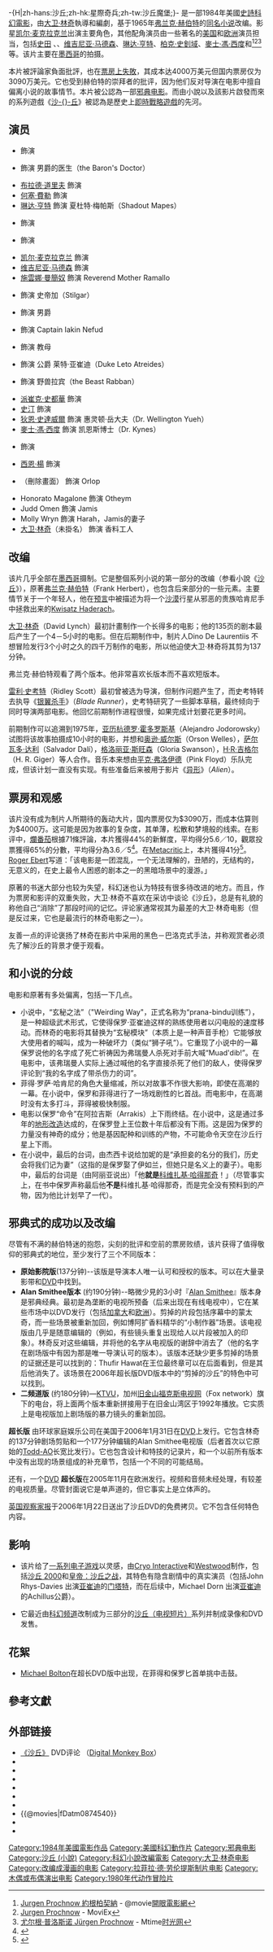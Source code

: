 {{For|2021年電影|沙丘 (2021年電影)}}
{{Rough translation|time=2022-03-12T03:18:48+00:00}}
{{noteTA
|T=zh-hk:星際奇兵 (1984年電影); zh-tw:沙丘魔堡 (電影); zh-cn:沙丘 (1984年电影);
|1=zh-hans:大卫·林奇;zh-hk:大衛·連治;zh-tw:大衛·林區;
|2=zh-hans:里德利·斯科特;zh-hk:列尼·史葛;zh-tw:雷利·史考特;
|3=zh-hans:银翼杀手;zh-hk:2020;zh-tw:銀翼殺手;
|4=zh-hans:斯汀; zh-tw:史汀;  zh-hk:史田;
|5=zh-hk:佐根·保哲奴;zh-tw:約根·柏契納;zh-hans:尤尔根·普洛斯诺;
|6=zh-hans:马克斯·冯·叙多;zh-hk麥士·馮·西度;zh-tw:麥斯·馮·西度;
}}-{H|zh-hans:沙丘;zh-hk:星際奇兵;zh-tw:沙丘魔堡;}-
{{Infobox Film 
| name     = 沙丘
| original_name  = ''Dune''
| image          = Dune Cover front.jpg
| director       = [[大卫·林奇|大卫·林奇]]
| producer       = {{link-en|賴斐拉·狄·羅倫提斯|Raffaella De Laurentiis}}
| screenplay     = 大卫·林奇
| based_on    = 《[[沙丘系列小說|沙-{}-丘]]》<br />作者：[[弗兰克·赫伯特|弗兰克·赫伯特]]
| starring       = {{link-en|法蘭西斯卡‧安妮斯|Francesca Annis}}<br />{{link-en|Leonardo Cimino|Leonardo Cimino}}<br />[[布拉德·道里夫|布拉德·道里夫]]<br />[[何塞·費勒|何塞·費勒]]<br />[[琳達·亨特|琳達·亨特]]<br />{{link-en|弗雷迪‧瓊斯|Freddie Jones}}<br />{{link-en|理查德·喬丹|Richard Jordan}}<br />[[凯尔·麦克拉克兰|凯尔·麦克拉克兰]]<br />[[維吉妮婭·馬德森|維吉妮婭·馬德森]]<br />[[施雲娜·曼簡奴|施雲娜·曼簡奴]]<br />{{link-en|艾佛瑞特‧麥克吉爾|Everett McGill}}<br />{{link-en|肯尼斯·麥克米倫|Kenneth McMillan (actor)}}<br />{{link-en|傑克·南斯|Jack Nance}}<br />{{link-en|仙·菲利普斯|Siân Phillips}}<br />{{link-en|尤爾根·普洛斯諾|Jürgen Prochnow}}<br />{{link-en|保羅·L·史密斯|Paul L. Smith}}<br />[[派崔克・史都華|派崔克・史都華]]<br />[[史田|史田]]<br />[[狄恩·史達威爾|狄恩·史達威爾]]<br />[[麥士·馮·西度|麥士·馮·西度]]<br />{{link-en|艾莉西亞·維特|Alicia Witt}}<br />[[西恩·楊|西恩·楊]]
| narrator      = '''劇院版：'''<br />[[維吉妮婭·馬德森|維吉妮婭·馬德森]]<br />'''加長版：'''<br />不詳
| studio         = [[迪諾·德·勞倫提斯|迪諾·德·勞倫提斯公司]]
| distributor    = [[環球影業|環球影業]]
| released   = 1984年12月14日（首映）
| runtime        = 136分钟
| country        = 美國
| language = 英语
| budget         = 4000萬美元<ref name="BOM">{{cite web |url=https://www.boxofficemojo.com/title/tt0087182/|title= Dune (1984)| work=[[Box_Office_Mojo|Box Office Mojo]] |access-date=1984-12-14}}{{cbignore}}</ref>
| gross          = 3097萬美元<ref name="BOM"/>
| cinematography = {{link-en|Freddie Francis|Freddie Francis}}
| editing        = {{link-en|Antony Gibbs|Antony Gibbs}}
| music          = {{link-en|托托合唱團|Toto (band)}}<br />[[布萊恩·伊諾|布萊恩·伊諾]]
| awards         =
| imdb_id        =  0087182
| cn_name = 沙丘
| tw_name = 沙丘魔堡
| hk_name = 星際奇兵
|}}
{{作品名稱|name=''Dune''|hk=星際奇兵|tw=沙丘魔堡|cn=沙丘}}是一部1984年美國[[史詩片|史詩]][[科幻電影|科幻電影]]，由[[大卫·林奇|大卫·林奇]]執導和編劇，基于1965年[[弗兰克·赫伯特|弗兰克·赫伯特]]的[[沙丘_(小说)|同名小说]]改编。影星[[凯尔·麦克拉克兰|凯尔·麦克拉克兰]]出演主要角色{{link-en|保罗·亚崔迪|Paul Atreides}}，其他配角演员由一些著名的[[美国|美国]]和[[欧洲|欧洲]]演员担当，包括[[史田|史田]] 、{{link-en|弗雷迪‧瓊斯|Freddie Jones}}、[[维吉尼亚·马德森|维吉尼亚·马德森]]、[[琳达·亨特|琳达·亨特]]、[[柏克·史釗域|柏克·史釗域]]、[[麥士·馮·西度|麥士·馮·西度]]和{{link-en|尤爾根·普洛斯諾|Jürgen Prochnow}}<ref>[http://app.atmovies.com.tw/star/star.cfm?action=stardata&starid=sJP5003513 Jurgen Prochnow 約根柏契納] {{webarchive|url=https://web.archive.org/web/20141223165836/http://app.atmovies.com.tw/star/star.cfm?action=stardata&starid=sJP5003513 |date=2014-12-23 }} - @movie[[開眼電影網|開眼電影網]]</ref><ref>[http://www.moviex.com.hk/movieSearch.php?ai%5B%5D=5920 Jurgen Prochnow] {{webarchive|url=https://web.archive.org/web/20141223164343/http://www.moviex.com.hk/movieSearch.php?ai%5B%5D=5920 |date=2014-12-23 }} - MoviEx</ref><ref>[http://people.mtime.com/943439 尤尔根·普洛斯诺 Jürgen Prochnow] {{Wayback|url=http://people.mtime.com/943439 |date=20140826134801 }} - Mtime[[时光网|时光网]]</ref>等。该片主要在[[墨西哥|墨西哥]]的{{tsl|en|Estudios Churubusco|阿茲工作室|Churubusco Studios}}拍摄。

本片被評論家負面批評，也在[[票房毒藥|票房上失敗]]，其成本达4000万美元但国内票房仅为3090万美元。它也受到赫伯特的崇拜者的批评，因为他们反对导演在电影中擅自偏离小说的故事情节。本片被公認為一部[[邪典电影|邪典电影]]。而由小說以及該影片啟發而來的系列遊戲《[[沙丘系列|沙-{}-丘]]》被認為是歷史上[[即时战略游戏|即時戰略遊戲]]的先河。

== 演员 ==
* {{link-en|法蘭西斯卡‧安妮斯|Francesca Annis}} 飾演 {{link-en|杰西卡女士|Lady Jessica}}
* {{link-en|Leonardo Cimino|Leonardo Cimino}} 飾演 男爵的医生（the Baron's Doctor）
* [[布拉德·道里夫|布拉德·道里夫]] 飾演 {{link-en|Piter De Vries|Piter De Vries}}
* [[何塞·費勒|何塞·費勒]] 飾演 {{link-en|沙德姆四世|Shaddam IV}}
* [[琳达·亨特|琳达·亨特]] 飾演 夏杜特·梅帕斯（Shadout Mapes）
* {{link-en|弗雷迪‧瓊斯|Freddie Jones}} 飾演 {{link-en|瑟菲·哈瓦特|Thufir Hawat}}
* {{link-en|理查德·喬丹|Richard Jordan}} 飾演 {{link-en|邓肯·艾德荷|Duncan Idaho}}
* [[凯尔·麦克拉克兰|凯尔·麦克拉克兰]] 飾演 {{link-en|保罗·亚崔迪|Paul Atreides}}
* [[维吉尼亚·马德森|维吉尼亚·马德森]] 飾演 {{link-en|伊如兰公主|Princess Irulan}}
* [[施雲娜·曼簡奴|施雲娜·曼簡奴]] 飾演 Reverend Mother Ramallo
* {{link-en|艾佛瑞特‧麥克吉爾|Everett McGill}} 飾演 史帝加（Stilgar）
* {{link-en|肯尼斯·麥克米倫|Kenneth McMillan (actor)}} 飾演 男爵{{link-en|弗拉迪米尔·哈肯尼|Vladimir Harkonnen}}
* {{link-en|傑克·南斯|Jack Nance}} 飾演 Captain Iakin Nefud
* {{link-en|仙·菲利普斯|Siân Phillips}} 飾演 教母{{link-en|凯斯·海伦·莫希阿姆|Gaius Helen Mohiam}}
* {{link-en|尤爾根·普洛斯諾|Jürgen Prochnow}} 飾演 公爵 莱特·亚崔迪（Duke Leto Atreides）
* {{link-en|保羅·L·史密斯|Paul L. Smith}} 飾演 野兽拉宾（the Beast Rabban）
* [[派崔克·史都華|派崔克·史都華]] 飾演 {{link-en|葛尼·哈莱克|Gurney Halleck}}
* [[史汀|史汀]] 飾演 {{link-en|菲得·罗萨|Feyd-Rautha}}
* [[狄恩·史達威爾|狄恩·史達威爾]] 飾演 惠灵顿·岳大夫（Dr. Wellington Yueh）
* [[麥士·馮·西度|麥士·馮·西度]] 飾演 凯恩斯博士（Dr. Kynes）
* {{link-en|艾莉西亞·維特|Alicia Witt}} 飾演 {{link-en|阿丽亚·亚崔迪|Alia Atreides}}
* [[西恩·楊|西恩·楊]] 飾演 {{link-en|Chani (character)|Chani (character)|Chani}}
* {{link-en|Danny Corkill|Danny Corkill}}（刪除畫面） 飾演 Orlop
* Honorato Magalone 飾演 Otheym
* Judd Omen 飾演 Jamis
* Molly Wryn 飾演 Harah，Jamis的妻子
* [[大卫·林奇|大卫·林奇]]（未掛名） 飾演 香料工人

== 改编 ==
该片几乎全部在[[墨西哥|墨西哥]]摄制。它是整個系列小说的第一部分的改编（参看小說《[[沙丘_(小说)|沙丘]]》），原著[[弗兰克·赫伯特|弗兰克·赫伯特]]（Frank Herbert），也包含后来部分的一些元素。主要情节关于一个年轻人，他在[[预言|预言]]中被描述为将一个[[沙漠|沙漠]]行星从邪恶的贵族哈肯尼手中拯救出来的[[Kwisatz_Haderach|Kwisatz Haderach]]。

[[大卫·林奇|大卫·林奇]]（David Lynch）最初計畫制作一个长得多的电影；他的135页的剧本最后产生了一个4－5小时的电影。但在后期制作中，制片人Dino De Laurentiis 不想冒险发行3个小时之久的四千万制作的电影，所以他迫使大卫·林奇将其剪为137分钟。

弗兰克·赫伯特观看了两个版本。他非常喜欢长版本而不喜欢短版本。

[[雷利·史考特|雷利·史考特]]（Ridley Scott）最初曾被选为导演，但制作问题产生了，而史考特转去执导《[[银翼杀手|银翼杀手]]》（''Blade Runner''），史考特研究了一些脚本草稿，最终倾向于同时导演两部电影。他回忆前期制作进程很慢，如果完成计划要花更多时间。

前期制作可以追溯到1975年，[[亚历杭德罗·霍多罗斯基|亚历杭德罗·霍多罗斯基]]（Alejandro Jodorowsky）试图将该故事拍摄成10小时的电影，并想和[[奥逊·威尔斯|奥逊·威尔斯]]（Orson Welles），[[萨尔瓦多·达利|萨尔瓦多·达利]]（Salvador Dalí），[[格洛丽亚·斯旺森|格洛丽亚·斯旺森]]（Gloria Swanson），[[H·R·吉格尔|H·R·吉格尔]]（H. R. Giger）等人合作。音乐本来想由[[平克·弗洛伊德|平克·弗洛伊德]]（Pink Floyd）乐队完成，但该计划一直没有实现。有些准备后来被用于影片《[[异形_(电影)|异形]]》（''Alien''）。

== 票房和观感 ==
该片没有成为制片人所期待的轰动大片，国内票房仅为$3090万，而成本估算则为$4000万。这可能是因为故事的复杂度，其单薄，松散和梦境般的线索。在影评中，[[爛番茄|爛番茄]]根據71條評論，本片獲得44%的新鮮度，平均得分5.6／10，觀眾投票獲得65%的分數，平均得分為3.6／5<ref>{{Cite Rotten Tomatoes|title=Dune|id=1006364-dune|type=movie|access-date=1984-12-14}}</ref>。在[[Metacritic|Metacritic]]上，本片獲得41分<ref>{{Cite Metacritic|id=dune|type=movie|title=Dune|access-date=1984-12-14}}</ref>。[[Roger_Ebert|Roger Ebert]]写道：「该电影是一团混乱，一个无法理解的，丑陋的，无结构的，无意义的，在史上最令人困惑的剧本之一的黑暗场景中的漫游。」 

原著的书迷大部分也较为失望，科幻迷也认为特技有很多待改进的地方。而且，作为票房和影评的双重失败，大卫·林奇不喜欢在采访中谈论《沙丘》，总是有礼貌的称他自己“消除”了那段时间的记忆。评论家通常视其为最差的大卫·林奇电影（但是反过来，它也是最流行的林奇电影之一）。

友善一点的评论褒扬了林奇在影片中采用的黑色－巴洛克式手法，并称观赏者必须先了解沙丘的背景才便于观看。

== 和小说的分歧 ==

电影和原著有多处偏离，包括一下几点。

* 小说中，“玄秘之法”（"Weirding Way"，正式名称为“prana-bindu训练”），是一种超级武术形式，它使得保罗·亚崔迪这样的熟练使用者以闪电般的速度移动。而林奇的电影将其替换为“玄秘模块”（本质上是一种声音手枪）它能够放大使用者的喊叫，成为一种破坏力（类似“狮子吼”）。它重现了小说中的一幕保罗说他的名字成了死亡祈祷因为弗瑞曼人杀死对手前大喊“Muad'dib!”。在电影中，该弗瑞曼人实际上通过喊他的名字直接杀死了他们的敌人，使得保罗评论到“我的名字成了带杀伤力的词”。
* 菲得·罗萨·哈肯尼的角色大量缩减，所以对故事不作很大影响，即使在高潮的一幕。在小说中，保罗和菲得进行了一场戏剧性的匕首战。而电影中，在高潮时没有太多打斗，菲得被极快制服。
* 电影以保罗“命令”在阿拉吉斯（Arrakis）上下雨终结。在小说中，这是通过多年的[[地形改造|地形改造]]达成的，在保罗登上王位数十年后都没有下雨。这是因为保罗的力量没有神奇的成分；他是基因配种和训练的产物，不可能命令天空在沙丘行星上下雨。
* 在小说中，最后的台词，由杰西卡说给加妮的是“承担妾的名分的我们，历史会将我们记为妻”（这指的是保罗娶了伊如兰，但她只是名义上的妻子）。电影中，最后的台词是（由阿丽亚说出）「他'''就是'''[[科维扎基·哈得那奇|科维扎基·哈得那奇]]！」（尽管事实上，在书中保罗声称最后他'''不是'''科维扎基·哈得那奇，而是完全没有预料到的产物，因为他比计划早了一代）。

== 邪典式的成功以及改编 ==
<!--{{lynch}}-->
尽管有不满的赫伯特迷的抱怨，尖刻的批评和空前的票房败绩，该片获得了值得敬仰的邪典式的地位，至少发行了三个不同版本：

* '''原始影院版'''(137分钟)--该版是导演本人唯一认可和授权的版本。可以在大量录影带和[[DVD|DVD]]中找到。
* '''Alan Smithee版本''' (约190分钟)--略微少見的3小时『[[Alan_Smithee|Alan Smithee]]』版本身是邪典经典。最初是為垄断的电视所预备（后来出现在有线电视中），它在某些市场中以DVD发行（包括[[加拿大|加拿大]]和[[欧洲|欧洲]]）。剪掉的片段包括序幕中的蒙太奇，而一些场景被重新加回，例如博阿扩香料精华的“小制作器”场景。该电视版由几乎是随意编辑的（例如，有些镜头重复出现给人以片段被加入的印象）。林奇反对这些编辑，并将他的名字从电视版的谢辞中消去了（他的名字在剧场版中有因为那是唯一导演认可的版本）。该版本还缺少更多剪掉的场景的证据还是可以找到的：Thufir Hawat在王位最终章可以在后面看到，但是其后他消失了。该场景在2006年超长版DVD版本中的“剪掉的沙丘”的特色中可以找到。
* '''二频道版''' (约180分钟)—[[KTVU|KTVU]]，加州[[旧金山|旧金山]][[福克斯电视网|福克斯电视网]]（Fox network）旗下的电台，将上面两个版本重新拼接用于在旧金山湾区于1992年播放。它实质上是电视版加上剧场版的暴力镜头的重新加回。

'''超长版''' 由环球家庭娱乐公司在美国于2006年1月31日在[[DVD|DVD]]上发行。它包含林奇的137分钟剧场剪贴和一个177分钟编辑的Alan Smithee电视版（后者首次以它原始的[[Todd-AO|Todd-AO]]长宽比发行）。它也包含设计和特技的记录片，和一个以前所有版本中没有出现的场景组成的补充章节，包括一个不同的可能结局。

还有，一个[[DVD|DVD]] '''超长版'''在2005年11月在欧洲发行。视频和音频未经处理，有较差的电视质量。尽管封面说它是单声道的，但它事实上是立体声的。

[[英国观察家报|英国观察家报]]于2006年1月22日送出了沙丘DVD的免费拷贝。它不包含任何特色内容。

== 影响 ==
*该片给了[[沙丘_（电脑游戏）|一系列电子游戏]]以灵感，由[[Cryo_Interactive|Cryo Interactive]]和[[Westwood_Studios|Westwood]]制作，包括[[沙丘_2000|沙丘 2000]]和[[皇帝：沙丘之战|皇帝：沙丘之战]]，其特色有隐含剧情中的真实演员（包括John Rhys-Davies 出演[[House_亚崔迪|亚崔迪]]的[[门塔特|门塔特]]，而在后续中，Michael Dorn 出演[[House_亚崔迪|亚崔迪]]的Achillus公爵）。 

*它最近由[[科幻频道|科幻频道]]改制成为三部分的[[沙丘（电视短片）|沙丘（电视短片）]]系列并制成录像和DVD发售。

== 花絮 ==
*[[Michael_Bolton|Michael Bolton]]在超长DVD版中出现，在菲得和保罗匕首单挑中击鼓。

== 參考文獻 ==
{{reflist}}

== 外部链接 ==
{{wikiquote}}
* [https://web.archive.org/web/20060526204515/http://www.digitalmonkeybox.com/dune.htm 《沙丘》] DVD评论 （[[Digital_Monkey_Box|Digital Monkey Box]]）
* {{imdb title|0087182|沙丘}}
* {{tcmdb title|73761|沙丘}}
* {{Amg movie|14962|沙丘}}
* {{rotten-tomatoes|1006364-dune}}
* {{mojo title|dune|沙丘}}
* {{Metacritic|dune}}
* {{@movies|fDatm0874540}}
* {{douban|1293092}}
* {{Mtime|13456}}

{{Dune franchise}}
{{Authority control}}
{{DEFAULTSORT:Dune}}
[[Category:1984年美國電影作品|Category:1984年美國電影作品]]
[[Category:美國科幻動作片|Category:美國科幻動作片]]
[[Category:邪典电影|Category:邪典电影]]
[[Category:沙丘_(小說)|Category:沙丘 (小說)]]
[[Category:科幻小說改編電影|Category:科幻小說改編電影]]
[[Category:大卫·林奇电影|Category:大卫·林奇电影]]
[[Category:改编成漫画的电影|Category:改编成漫画的电影]]
[[Category:拉菲拉·德·劳伦提斯制片电影|Category:拉菲拉·德·劳伦提斯制片电影]]
[[Category:木偶或布偶演出电影|Category:木偶或布偶演出电影]]
[[Category:1980年代动作冒险片|Category:1980年代动作冒险片]]
